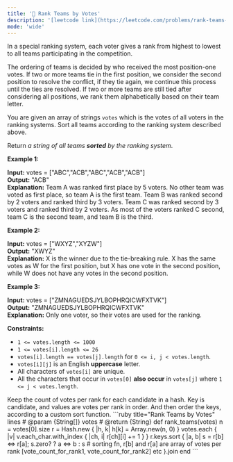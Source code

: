 ```yaml
---
title: '🧀 Rank Teams by Votes'
description: '[leetcode link](https://leetcode.com/problems/rank-teams-by-votes/description/)'
mode: 'wide'
---
```

<Tabs>
  <Tab title="Question" icon="circle-question" iconType="regular">
    <Card>
      <p>In a special ranking system, each voter gives a rank from highest to lowest to all teams participating in the competition.</p>  <p>The ordering of teams is decided by who received the most position-one votes. If two or more teams tie in the first position, we consider the second position to resolve the conflict, if they tie again, we continue this process until the ties are resolved. If two or more teams are still tied after considering all positions, we rank them alphabetically based on their team letter.</p>  <p>You are given an array of strings <code>votes</code> which is the votes of all voters in the ranking systems. Sort all teams according to the ranking system described above.</p>  <p>Return <em>a string of all teams <strong>sorted</strong> by the ranking system</em>.</p>   <p><strong class="example">Example 1:</strong></p>   <strong>Input:</strong> votes = [&quot;ABC&quot;,&quot;ACB&quot;,&quot;ABC&quot;,&quot;ACB&quot;,&quot;ACB&quot;] <br/> <strong>Output:</strong> &quot;ACB&quot; <br/> <strong>Explanation:</strong>  Team A was ranked first place by 5 voters. No other team was voted as first place, so team A is the first team. Team B was ranked second by 2 voters and ranked third by 3 voters. Team C was ranked second by 3 voters and ranked third by 2 voters. As most of the voters ranked C second, team C is the second team, and team B is the third.   <p><strong class="example">Example 2:</strong></p>   <strong>Input:</strong> votes = [&quot;WXYZ&quot;,&quot;XYZW&quot;] <br/> <strong>Output:</strong> &quot;XWYZ&quot; <br/> <strong>Explanation:</strong> X is the winner due to the tie-breaking rule. X has the same votes as W for the first position, but X has one vote in the second position, while W does not have any votes in the second position.    <p><strong class="example">Example 3:</strong></p>   <strong>Input:</strong> votes = [&quot;ZMNAGUEDSJYLBOPHRQICWFXTVK&quot;] <br/> <strong>Output:</strong> &quot;ZMNAGUEDSJYLBOPHRQICWFXTVK&quot; <br/> <strong>Explanation:</strong> Only one voter, so their votes are used for the ranking.    <p><strong>Constraints:</strong></p>  <ul>  <li><code>1 &lt;= votes.length &lt;= 1000</code></li>  <li><code>1 &lt;= votes[i].length &lt;= 26</code></li>  <li><code>votes[i].length == votes[j].length</code> for <code>0 &lt;= i, j &lt; votes.length</code>.</li>  <li><code>votes[i][j]</code> is an English <strong>uppercase</strong> letter.</li>  <li>All characters of <code>votes[i]</code> are unique.</li>  <li>All the characters that occur in <code>votes[0]</code> <strong>also occur</strong> in <code>votes[j]</code> where <code>1 &lt;= j &lt; votes.length</code>.</li> </ul> 
    </Card>
  </Tab>
  <Tab title="Solution" icon="lightbulb" iconType="regular" >
    <Card>
      Keep the count of votes per rank for each candidate in a hash. Key is candidate, and values are votes per rank in order. And then order the keys, according to a custom sort function. 
    </Card>
  <Expandable title="code">
    <CodeGroup dropdown>
```ruby title="Rank Teams by Votes" lines
# @param {String[]} votes
# @return {String}
def rank_teams(votes)
  n = votes[0].size
  r = Hash.new { |h, k| h[k] = Array.new(n, 0) }
  votes.each { |v| v.each_char.with_index { |ch, i| r[ch][i] += 1 } }
  r.keys.sort { |a, b| 
    s = r[b] <=> r[a]; s.zero? ? a <=> b : s  # sorting fn, r[b] and r[a] are array of votes per rank [vote_count_for_rank1, vote_count_for_rank2] etc
  }.join
end
```
    </CodeGroup>
  </Expandable>
  </Tab>
</Tabs>
